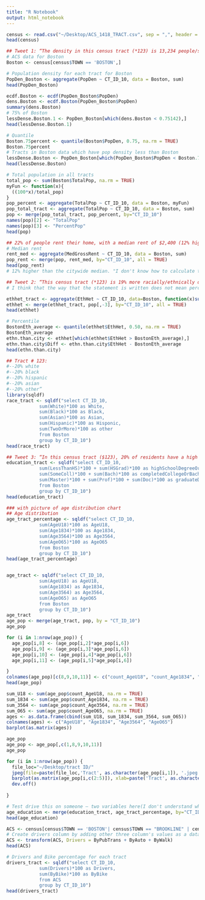 ```yaml
---
title: "R Notebook"
output: html_notebook
---
```

```r
census <- read.csv("~/Desktop/ACS_1418_TRACT.csv", sep = ",", header = TRUE, stringsAsFactors=FALSE)
head(census)
```

```r
## Tweet 1: “The density in this census tract (*123) is 13,234 people/square mile, which is less dense than 75% of Boston.
# ACS data for Boston
Boston <- census[census$TOWN == 'BOSTON',]

# Population density for each tract for Boston
PopDen_Boston <- aggregate(PopDen ~ CT_ID_10, data = Boston, sum)
head(PopDen_Boston)

ecdf.Boston <- ecdf(PopDen_Boston$PopDen)
dens.Boston <- ecdf.Boston(PopDen_Boston$PopDen)
summary(dens.Boston)
# 75% of Boston
lessDense.Boston.1 <- PopDen_Boston[which(dens.Boston < 0.75142),]
head(lessDense.Boston.1)

# Quantile
Boston.75percent <- quantile(Boston$PopDen, 0.75, na.rm = TRUE)
Boston.75percent
# Tracts in Boston data which have pop density less than Boston
lessDense.Boston <- PopDen_Boston[which(PopDen_Boston$PopDen < Boston.75percent),]
head(lessDense.Boston)
```

```r
# Total population in all tracts
total_pop <- sum(Boston$TotalPop, na.rm = TRUE)
myFun <- function(x){
  ((100*x)/total_pop)
}
pop_percent <- aggregate(TotalPop ~ CT_ID_10, data = Boston, myFun)
pop_total_tract <- aggregate(TotalPop ~ CT_ID_10, data = Boston, sum)
pop <- merge(pop_total_tract, pop_percent, by="CT_ID_10")
names(pop)[2] <- "TotalPop"
names(pop)[3] <- "PercentPop"
head(pop)
```

```r
## 22% of people rent their home, with a median rent of $2,400 (12% higher than the citywide median).”
# Median rent
rent_med <- aggregate(MedGrossRent ~ CT_ID_10, data = Boston, sum)
pop_rent <- merge(pop, rent_med, by="CT_ID_10", all = TRUE)
head(pop_rent)
# 12% higher than the citywide median. "I don't know how to calculate the citywide median rent' I think we cannot obtain the citywide median rent from this data
```


```r
## Tweet 2: “This census tract (*123) is 19% more racially/ethnically diverse than the city average. 
# I think that the way that the statement is written does not mean percentile. If Will means percentile, it should be "census tract (*123) is more racially/ethnically diverse than 50% of Boston." So I do it for percentile, which is the second statement

ethhet_tract <- aggregate(EthHet ~ CT_ID_10, data=Boston, function(x)sum(x)*100)
ethhet <- merge(ethhet_tract, pop[,-3], by="CT_ID_10", all = TRUE)
head(ethhet)

# Percentile
BostonEth_average <- quantile(ethhet$EthHet, 0.50, na.rm = TRUE)
BostonEth_average
ethn.than.city <- ethhet[which(ethhet$EthHet > BostonEth_average),]
ethn.than.city$Diff <- ethn.than.city$EthHet - BostonEth_average
head(ethn.than.city)
```

```r
## Tract # 123:
#--20% white
#--20% black
#--20% hispanic
#--20% asian
#--20% other”
library(sqldf)
race_tract <- sqldf("select CT_ID_10,
            sum(White)*100 as White,
            sum(Black)*100 as Black,
            sum(Asian)*100 as Asian,
            sum(Hispanic)*100 as Hisponic,
            sum(TwoOrMore)*100 as other
            from Boston
            group by CT_ID_10")
head(race_tract)
```



```r
## Tweet 3: “In this census tract ($123), 20% of residents have a high school degree or less, 20% have completed some college or a bachelor’s degree, and 20% have a graduate degree.” with picture of age distribution chart
education_tract <- sqldf("select CT_ID_10,
            sum(LessThanHS)*100 + sum(HSGrad)*100 as highSchoolDegreeOrless,
            sum(SomeColl)*100 + sum(Bach)*100 as completedCollegeOrBachelorDegree,
            sum(Master)*100 + sum(Prof)*100 + sum(Doc)*100 as graduateDegree
            from Boston
            group by CT_ID_10")
head(education_tract)
```

```r
### with picture of age distribution chart
## Age distribution
age_tract_percentage <- sqldf("select CT_ID_10,
            sum(AgeU18)*100 as AgeU18,
            sum(Age1834)*100 as Age1834,
            sum(Age3564)*100 as Age3564,
            sum(AgeO65)*100 as AgeO65
            from Boston
            group by CT_ID_10")
head(age_tract_percentage)


age_tract <- sqldf("select CT_ID_10,
            sum(AgeU18) as AgeU18,
            sum(Age1834) as Age1834,
            sum(Age3564) as Age3564,
            sum(AgeO65) as AgeO65
            from Boston
            group by CT_ID_10")
age_tract
age_pop <- merge(age_tract, pop, by = "CT_ID_10")
age_pop

for (i in 1:nrow(age_pop)) {
  age_pop[i,8] <- (age_pop[i,2]*age_pop[i,6])
  age_pop[i,9] <- (age_pop[i,3]*age_pop[i,6])
  age_pop[i,10] <- (age_pop[i,4]*age_pop[i,6])
  age_pop[i,11] <- (age_pop[i,5]*age_pop[i,6])

}
colnames(age_pop)[c(8,9,10,11)] <- c("count_AgeU18", "count_Age1834", "count_Age3564","count_AgeO65")
head(age_pop)

sum_U18 <- sum(age_pop$count_AgeU18, na.rm = TRUE)
sum_1834 <- sum(age_pop$count_Age1834, na.rm = TRUE)
sum_3564 <- sum(age_pop$count_Age3564, na.rm = TRUE)
sum_O65 <- sum(age_pop$count_AgeO65, na.rm = TRUE)
ages <- as.data.frame(cbind(sum_U18, sum_1834, sum_3564, sum_O65))
colnames(ages) <- c("AgeU18", "Age1834", "Age3564", "AgeO65")
barplot(as.matrix(ages))

age_pop
age_pop <- age_pop[,c(1,8,9,10,11)]
age_pop 
```

```r

for (i in 1:nrow(age_pop)) {
  file_loc="~/Desktop/tract ID/"
  jpeg(file=paste(file_loc,'Tract', as.character(age_pop[i,1]), '.jpeg', sep=' '))
  barplot(as.matrix(age_pop[i,c(2:5)]), xlab=paste('Tract', as.character(age_pop[i,1]), sep=' '),   ylim=c(0,5000))
  dev.off()
  
}
```






```r
# Test drive this on someone — two variables here(I don't understand what do you mean by this statement)
age_education <- merge(education_tract, age_tract_percentage, by="CT_ID_10", all=TRUE)
head(age_education)
```


```r
ACS <- census[census$TOWN == 'BOSTON'| census$TOWN == "BROOKLINE" | census$TOWN == "CAMBRIDGE" |  census$TOWN == "SOMERVILLE" | census$TOWN == "EVERETT",]
# Create drivers column by adding other three column's values as a dataframe
ACS <- transform(ACS, Drivers = ByPubTrans + ByAuto + ByWalk)
head(ACS)
```

```r
# Drivers and Bike percentage for each tract
drivers_tract <- sqldf("select CT_ID_10,
            sum(Drivers)*100 as Drivers,
            sum(ByBike)*100 as ByBike
            from ACS
            group by CT_ID_10")
head(drivers_tract)
```



